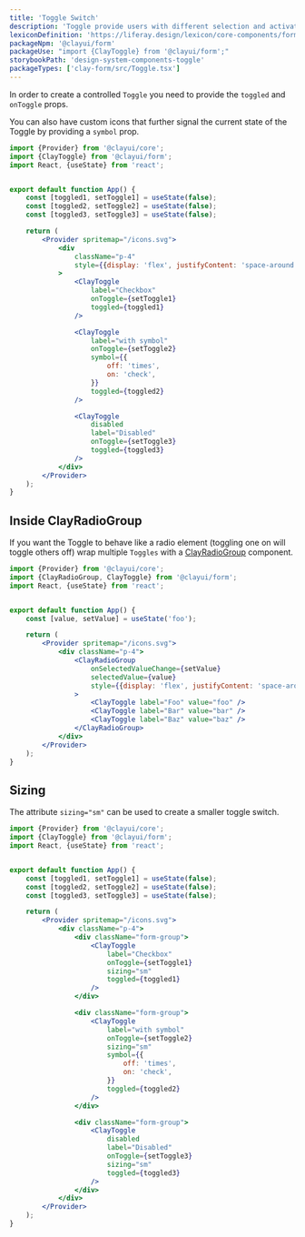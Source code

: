 ```yaml
---
title: 'Toggle Switch'
description: 'Toggle provide users with different selection and activation tools.'
lexiconDefinition: 'https://liferay.design/lexicon/core-components/forms/radio-check-toggle/#toggle'
packageNpm: '@clayui/form'
packageUse: "import {ClayToggle} from '@clayui/form';"
storybookPath: 'design-system-components-toggle'
packageTypes: ['clay-form/src/Toggle.tsx']
---
```


In order to create a controlled `Toggle` you need to provide the `toggled` and `onToggle` props.

You can also have custom icons that further signal the current state of the Toggle by providing a `symbol` prop.

```jsx preview
import {Provider} from '@clayui/core';
import {ClayToggle} from '@clayui/form';
import React, {useState} from 'react';


export default function App() {
	const [toggled1, setToggle1] = useState(false);
	const [toggled2, setToggle2] = useState(false);
	const [toggled3, setToggle3] = useState(false);

	return (
		<Provider spritemap="/icons.svg">
			<div
				className="p-4"
				style={{display: 'flex', justifyContent: 'space-around'}}
			>
				<ClayToggle
					label="Checkbox"
					onToggle={setToggle1}
					toggled={toggled1}
				/>

				<ClayToggle
					label="with symbol"
					onToggle={setToggle2}
					symbol={{
						off: 'times',
						on: 'check',
					}}
					toggled={toggled2}
				/>

				<ClayToggle
					disabled
					label="Disabled"
					onToggle={setToggle3}
					toggled={toggled3}
				/>
			</div>
		</Provider>
	);
}
```

## Inside ClayRadioGroup

If you want the Toggle to behave like a radio element (toggling one on will toggle others off) wrap multiple `Toggles` with a [ClayRadioGroup](/docs/components/radio-group) component.

```jsx preview
import {Provider} from '@clayui/core';
import {ClayRadioGroup, ClayToggle} from '@clayui/form';
import React, {useState} from 'react';


export default function App() {
	const [value, setValue] = useState('foo');

	return (
		<Provider spritemap="/icons.svg">
			<div className="p-4">
				<ClayRadioGroup
					onSelectedValueChange={setValue}
					selectedValue={value}
					style={{display: 'flex', justifyContent: 'space-around'}}
				>
					<ClayToggle label="Foo" value="foo" />
					<ClayToggle label="Bar" value="bar" />
					<ClayToggle label="Baz" value="baz" />
				</ClayRadioGroup>
			</div>
		</Provider>
	);
}
```

## Sizing

The attribute `sizing="sm"` can be used to create a smaller toggle switch.

```jsx preview
import {Provider} from '@clayui/core';
import {ClayToggle} from '@clayui/form';
import React, {useState} from 'react';


export default function App() {
	const [toggled1, setToggle1] = useState(false);
	const [toggled2, setToggle2] = useState(false);
	const [toggled3, setToggle3] = useState(false);

	return (
		<Provider spritemap="/icons.svg">
			<div className="p-4">
				<div className="form-group">
					<ClayToggle
						label="Checkbox"
						onToggle={setToggle1}
						sizing="sm"
						toggled={toggled1}
					/>
				</div>

				<div className="form-group">
					<ClayToggle
						label="with symbol"
						onToggle={setToggle2}
						sizing="sm"
						symbol={{
							off: 'times',
							on: 'check',
						}}
						toggled={toggled2}
					/>
				</div>

				<div className="form-group">
					<ClayToggle
						disabled
						label="Disabled"
						onToggle={setToggle3}
						sizing="sm"
						toggled={toggled3}
					/>
				</div>
			</div>
		</Provider>
	);
}
```
